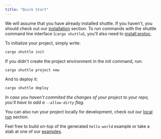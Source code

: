 ```yaml
---
title: "Quick Start"
---
```


We will assume that you have already installed shuttle. If you haven't, you should
check out our [installation](./installation) section. To run commands with the shuttle
command line interface (`cargo shuttle`), you'll also need to [install protoc](../support/installing-protoc).

To initialize your project, simply write:

```sh
cargo shuttle init
```

If you didn't create the project environment in the init command, run:

```sh
cargo shuttle project new
```

And to deploy it:

```sh
cargo shuttle deploy
```

*In case you haven't commited the changes of your project to your repo, you'll have to add a `--allow-dirty` flag.*

You can also run your project locally for development, check out our [local run](./local-run) section.

Feel free to build on-top of the generated `hello-world` example or take a stab
at one of our [examples](../examples/axum).
